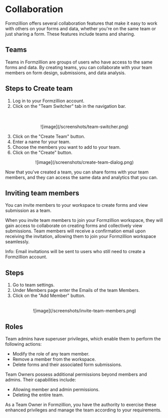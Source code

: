 # Collaboration

Formzillion offers several collaboration features that make it easy to work with others on your forms and data, whether you're on the same team or just sharing a form. These features include teams and sharing.

## Teams

Teams in Formzillion are groups of users who have access to the same forms and data. By creating teams, you can collaborate with your team members on form design, submissions, and data analysis.

## Steps to Create team

1. Log in to your Formzillion account.
2. Click on the "Team Switcher" tab in the navigation bar.

<br />
<br />
<center>![image](/screenshots/team-switcher.png)</center>

3. Click on the "Create Team" button.
4. Enter a name for your team.
5. Choose the members you want to add to your team.
6. Click on the "Create" button.

<center>![image](/screenshots/create-team-dialog.png)</center>

Now that you've created a team, you can share forms with your team members, and they can access the same data and analytics that you can.

## Inviting team members

You can invite members to your workspace to create forms and view submission as a team.

When you invite team members to join your Formzillion workspace, they will gain access to collaborate on creating forms and collectively view submissions.
Team members will receive a confirmation email upon receiving the invitation, allowing them to join your Formzillion workspace seamlessly.

Info: Email invitations will be sent to users who still need to create a Formzillion account.

## Steps

1. Go to team settings.
2. Under Members page enter the Emails of the team Members.
3. Click on the "Add Member" button.

<br />
<center>![image](/screenshots/invite-team-members.png)</center>

## Roles

Team admins have superuser privileges, which enable them to perform the following actions:

- Modify the role of any team member.
- Remove a member from the workspace.
- Delete forms and their associated form submissions.

Team Owners possess additional permissions beyond members and admins. Their capabilities include:

- Allowing member and admin permissions.
- Deleting the entire team.

As a Team Owner in Formzillion, you have the authority to exercise these enhanced privileges and manage the team according to your requirements.
